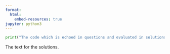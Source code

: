 ```yaml
---
format:
  html:
    embed-resources: true
jupyter: python3
---
```


```python
print("The code which is echoed in questions and evaluated in solutions.")
```

::: {.content-visible unless-profile="python-questions"}
The text for the solutions.
:::

